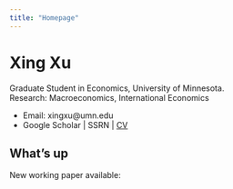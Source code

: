 ```yaml
---
title: "Homepage"
---
```


# Xing Xu

Graduate Student in Economics, University of Minnesota.  
Research: Macroeconomics, International Economics

- Email: xingxu@umn.edu
- Google Scholar | SSRN | [CV](cv.qmd)

## What's up

New working paper available: 
